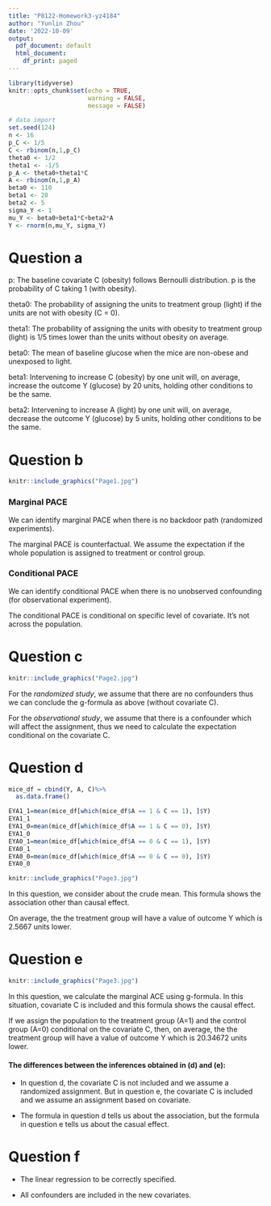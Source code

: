 ```yaml
---
title: "P8122-Homework3-yz4184"
author: "Yunlin Zhou"
date: '2022-10-09'
output:
  pdf_document: default
  html_document:
    df_print: paged
---
```


```r
library(tidyverse)
knitr::opts_chunk$set(echo = TRUE,
                      warning = FALSE,
                      message = FALSE)
```

```r
# data import
set.seed(124)
n <- 16
p_C <- 1/5
C <- rbinom(n,1,p_C)
theta0 <- 1/2
theta1 <- -1/5
p_A <- theta0+theta1*C
A <- rbinom(n,1,p_A)
beta0 <- 110
beta1 <- 20
beta2 <- 5
sigma_Y <- 1
mu_Y <- beta0+beta1*C+beta2*A
Y <- rnorm(n,mu_Y, sigma_Y)
```

# Question a

p: The baseline covariate C (obesity) follows Bernoulli distribution. p is the probability of C taking 1 (with obesity).

theta0: The probability of assigning the units to treatment group (light) if the units are not with obesity (C = 0).

theta1: The probability of assigning the units with obesity to treatment group (light) is 1/5 times lower than the units without obesity on average.

beta0: The mean of baseline glucose when the mice are non-obese and unexposed to light.

beta1: Intervening to increase C (obesity) by one unit will, on average, increase the outcome Y (glucose) by 20 units, holding other	conditions	to	be	the	same.	

beta2: Intervening to increase A (light) by one unit will, on average, decrease the outcome Y (glucose) by 5 units, holding other	conditions	to	be	the	same.	

# Question b

```r
knitr::include_graphics("Page1.jpg")
```


### Marginal PACE
We can identify marginal PACE when there is no backdoor path (randomized experiments). 

The marginal PACE is counterfactual. We assume the expectation if the whole population is assigned to treatment or control group.


### Conditional PACE
We can identify conditional PACE when there is no unobserved confounding (for observational experiment).

The conditional PACE is conditional on specific level of covariate. It’s not across the population.


# Question c

```r
knitr::include_graphics("Page2.jpg")
```


For the *randomized study*, we assume that there are no confounders thus we can conclude the g-formula as above (without covariate C).

For the *observational study*, we assume that there is a confounder which will affect the assignment, thus we need to calculate the expectation conditional on the covariate C.


# Question d

```r
mice_df = cbind(Y, A, C)%>%
  as.data.frame()
```

```r
EYA1_1=mean(mice_df[which(mice_df$A == 1 & C == 1), ]$Y)
EYA1_1
EYA1_0=mean(mice_df[which(mice_df$A == 1 & C == 0), ]$Y)
EYA1_0
EYA0_1=mean(mice_df[which(mice_df$A == 0 & C == 1), ]$Y)
EYA0_1
EYA0_0=mean(mice_df[which(mice_df$A == 0 & C == 0), ]$Y)
EYA0_0
```

```r
knitr::include_graphics("Page3.jpg")
```

In this question, we consider about the crude mean. This formula shows the association other than causal effect.  

On average, the the treatment group will have a value of outcome Y which is 2.5667 units lower.


# Question e



```r
knitr::include_graphics("Page3.jpg")
```

In this question, we calculate the marginal ACE using g-formula. In this situation, covariate C is included and this formula shows the causal effect.

If we assign the population to the treatment group (A=1) and the control group (A=0) conditional on the covariate C, then, on average, the the treatment group will have a value of outcome Y which is 20.34672 units lower.


#### The differences between the inferences obtained in (d) and (e):

* In question d, the covariate C is not included and we assume a randomized assignment. But in question e, the covariate C is included and we assume an assignment based on covariate.

* The formula in question d tells us about the association, but the formula in question e tells us about the casual effect.


# Question f

* The linear regression to be correctly specified.

* All confounders are included in the new covariates.

































































